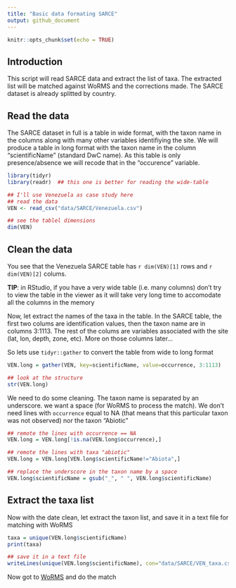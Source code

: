 ```yaml
---
title: "Basic data formating SARCE"
output: github_document
---
```


```r
knitr::opts_chunk$set(echo = TRUE)
```

## Introduction

This script will read SARCE data and extract the list of taxa. The extracted list will be matched against WoRMS and the corrections made. The SARCE dataset is already splitted by country.

## Read the data

The SARCE dataset in full is a table in wide format, with the taxon name in the columns along with many other variables identifiying the site. We will produce a table in long format with the taxon name in the column "scientificName" (standard DwC name). As this table is only presence/absence we will recode that in the "occurence" variable.

```r
library(tidyr)
library(readr)  ## this one is better for reading the wide-table

## I'll use Venezuela as case study here
## read the data
VEN <- read_csv("data/SARCE/Venezuela.csv")

## see the tablel dimensions
dim(VEN)

```


## Clean the data

You see that the Venezuela SARCE table has `r dim(VEN)[1]` rows and `r dim(VEN)[2]` colums. 

**TIP**: in RStudio, if you have a very wide table (i.e. many columns) don't try to view the table in the viewer as it will take very long time to accomodate all the columns in the memory

Now, let extract the names of the taxa in the table. In the SARCE table, the first two colums are identification values, then the taxon name are in columns 3:1113. The rest of the colums are variables associated with the site (lat, lon, depth, zone, etc). More on those columns later...

So lets use `tidyr::gather` to convert the table from wide to long format

```r

VEN.long = gather(VEN, key=scientificName, value=occurrence, 3:1113)

## look at the structure
str(VEN.long)
```


We need to do some cleaning. The taxon name is separated by an underscore. we want a space (for WoRMS to process the match). We don't need lines with `occurrence` equal to NA (that means that this particular taxon was not observed) nor the taxon "Abiotic"

```r

## remote the lines with occurrence == NA
VEN.long = VEN.long[!is.na(VEN.long$occurrence),]

## remote the lines with taxa "abiotic"
VEN.long = VEN.long[VEN.long$scientificName!="Abiota",]

## replace the underscore in the taxon name by a space
VEN.long$scientificName = gsub("_", " ", VEN.long$scientificName)


```


## Extract the taxa list

Now with the date clean, let extract the taxon list, and save it in a text file for matching with WoRMS

```r
taxa = unique(VEN.long$scientificName)
print(taxa)

## save it in a text file
writeLines(unique(VEN.long$scientificName), con="data/SARCE/VEN_taxa.csv")

```


Now got to [WoRMS](marinespecies.org) and do the match

